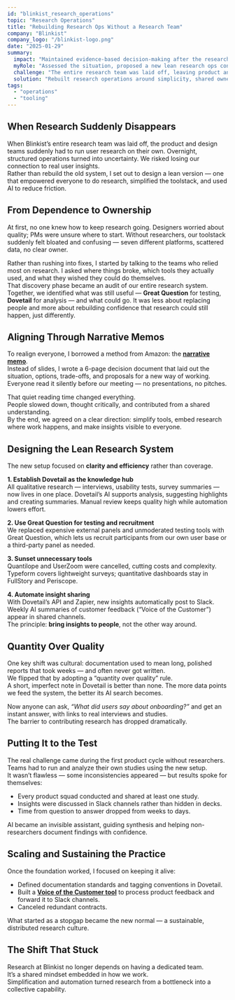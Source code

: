 ```yaml
---
id: "blinkist_research_operations"
topic: "Research Operations"
title: "Rebuilding Research Ops Without a Research Team"
company: "Blinkist"
company_logo: "/blinkist-logo.png"
date: "2025-01-29"
summary:
  impact: "Maintained evidence-based decision-making after the research team was dissolved by simplifying workflows, consolidating tools, and embedding research in daily work."
  myRole: "Assessed the situation, proposed a new lean research ops concept, facilitated alignment through narrative memos, and implemented the system across teams."
  challenge: "The entire research team was laid off, leaving product and design without guidance or processes for user research."
  solution: "Rebuilt research operations around simplicity, shared ownership, and AI automation — turning research from a specialized function into a team-wide habit."
tags:
  - "operations"
  - "tooling"
---
```


## When Research Suddenly Disappears

When Blinkist’s entire research team was laid off, the product and design teams suddenly had to run user research on their own. Overnight, structured operations turned into uncertainty. We risked losing our connection to real user insights.  
Rather than rebuild the old system, I set out to design a lean version — one that empowered everyone to do research, simplified the toolstack, and used AI to reduce friction.

## From Dependence to Ownership

At first, no one knew how to keep research going. Designers worried about quality; PMs were unsure where to start. Without researchers, our toolstack suddenly felt bloated and confusing — seven different platforms, scattered data, no clear owner.

<ArticleImage
  src="/case-studies/blinkist-research-ops-audit.png"
  alt="High level overview of the initial research operations audit in FigJam"
  caption="Initial research operations audit mapping out tools, workflows, and pain points across teams"
  size="large"
/>

Rather than rushing into fixes, I started by talking to the teams who relied most on research. I asked where things broke, which tools they actually used, and what they wished they could do themselves.  
That discovery phase became an audit of our entire research system. Together, we identified what was still useful — **Great Question** for testing, **Dovetail** for analysis — and what could go. It was less about replacing people and more about rebuilding confidence that research could still happen, just differently.

## Aligning Through Narrative Memos

To realign everyone, I borrowed a method from Amazon: the **[narrative memo](https://aws.amazon.com/blogs/startups/startup-advice-how-to-write-a-narrative/)**.  
Instead of slides, I wrote a 6-page decision document that laid out the situation, options, trade-offs, and proposals for a new way of working. Everyone read it silently before our meeting — no presentations, no pitches.

That quiet reading time changed everything.  
People slowed down, thought critically, and contributed from a shared understanding.  
By the end, we agreed on a clear direction: simplify tools, embed research where work happens, and make insights visible to everyone.

<ArticleImage
  src="/case-studies/blinkist-research-ops-proposal.png"
  alt="Screenshot of a Google Docs narrative memo showing structured sections with headings like 'Situation', 'Options', and 'Proposal' with detailed text content underneath"
  caption="The narrative memo that helped align stakeholders on the new research operations approach"
  size="large"
/>

## Designing the Lean Research System

The new setup focused on **clarity and efficiency** rather than coverage.

**1. Establish Dovetail as the knowledge hub**  
All qualitative research — interviews, usability tests, survey summaries — now lives in one place. Dovetail’s AI supports analysis, suggesting highlights and creating summaries. Manual review keeps quality high while automation lowers effort.

**2. Use Great Question for testing and recruitment**  
We replaced expensive external panels and unmoderated testing tools with Great Question, which lets us recruit participants from our own user base or a third-party panel as needed.

**3. Sunset unnecessary tools**  
Quantilope and UserZoom were cancelled, cutting costs and complexity. Typeform covers lightweight surveys; quantitative dashboards stay in FullStory and Periscope.

**4. Automate insight sharing**  
With Dovetail’s API and Zapier, new insights automatically post to Slack. Weekly AI summaries of customer feedback (“Voice of the Customer”) appear in shared channels.  
The principle: **bring insights to people**, not the other way around.

## Quantity Over Quality

One key shift was cultural: documentation used to mean long, polished reports that took weeks — and often never got written.  
We flipped that by adopting a “quantity over quality” rule.  
A short, imperfect note in Dovetail is better than none. The more data points we feed the system, the better its AI search becomes.

Now anyone can ask, _“What did users say about onboarding?”_ and get an instant answer, with links to real interviews and studies.  
The barrier to contributing research has dropped dramatically.

<ArticleImage
  src="/case-studies/blinkist-research-ops-dovetail.png"
  alt="Screenshot of Dovetail AI search results for the question 'What did users say about onboarding?'"
  caption="Using Dovetail AI search to start digging into a topic of interest"
  size="large"
/>

## Putting It to the Test

The real challenge came during the first product cycle without researchers.  
Teams had to run and analyze their own studies using the new setup.  
It wasn’t flawless — some inconsistencies appeared — but results spoke for themselves:

- Every product squad conducted and shared at least one study.
- Insights were discussed in Slack channels rather than hidden in decks.
- Time from question to answer dropped from weeks to days.

AI became an invisible assistant, guiding synthesis and helping non-researchers document findings with confidence.

## Scaling and Sustaining the Practice

Once the foundation worked, I focused on keeping it alive:

- Defined documentation standards and tagging conventions in Dovetail.
- Built a **[Voice of the Customer tool](/case-studies/blinkist_replit_app)** to process product feedback and forward it to Slack channels.
- Canceled redundant contracts.

What started as a stopgap became the new normal — a sustainable, distributed research culture.

## The Shift That Stuck

Research at Blinkist no longer depends on having a dedicated team.  
It’s a shared mindset embedded in how we work.  
Simplification and automation turned research from a bottleneck into a collective capability.
